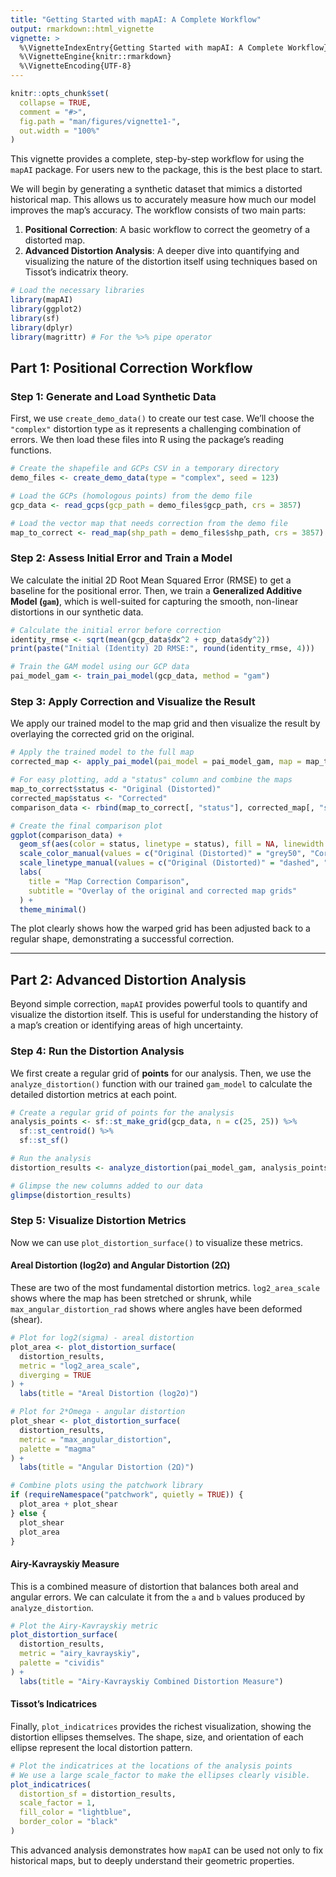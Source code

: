 ```yaml
---
title: "Getting Started with mapAI: A Complete Workflow"
output: rmarkdown::html_vignette
vignette: >
  %\VignetteIndexEntry{Getting Started with mapAI: A Complete Workflow}
  %\VignetteEngine{knitr::rmarkdown}
  %\VignetteEncoding{UTF-8}
---
```


```r
knitr::opts_chunk$set(
  collapse = TRUE,
  comment = "#>",
  fig.path = "man/figures/vignette1-",
  out.width = "100%"
)
```

This vignette provides a complete, step-by-step workflow for using the `mapAI` package. For users new to the package, this is the best place to start.

We will begin by generating a synthetic dataset that mimics a distorted historical map. This allows us to accurately measure how much our model improves the map's accuracy. The workflow consists of two main parts:

1.  **Positional Correction**: A basic workflow to correct the geometry of a distorted map.
2.  **Advanced Distortion Analysis**: A deeper dive into quantifying and visualizing the nature of the distortion itself using techniques based on Tissot's indicatrix theory.

```r
# Load the necessary libraries
library(mapAI)
library(ggplot2)
library(sf)
library(dplyr)
library(magrittr) # For the %>% pipe operator
```

## Part 1: Positional Correction Workflow

### Step 1: Generate and Load Synthetic Data

First, we use `create_demo_data()` to create our test case. We'll choose the `"complex"` distortion type as it represents a challenging combination of errors. We then load these files into R using the package's reading functions.

```r
# Create the shapefile and GCPs CSV in a temporary directory
demo_files <- create_demo_data(type = "complex", seed = 123)

# Load the GCPs (homologous points) from the demo file
gcp_data <- read_gcps(gcp_path = demo_files$gcp_path, crs = 3857)

# Load the vector map that needs correction from the demo file
map_to_correct <- read_map(shp_path = demo_files$shp_path, crs = 3857)
```

### Step 2: Assess Initial Error and Train a Model

We calculate the initial 2D Root Mean Squared Error (RMSE) to get a baseline for the positional error. Then, we train a **Generalized Additive Model (`gam`)**, which is well-suited for capturing the smooth, non-linear distortions in our synthetic data.

```r
# Calculate the initial error before correction
identity_rmse <- sqrt(mean(gcp_data$dx^2 + gcp_data$dy^2))
print(paste("Initial (Identity) 2D RMSE:", round(identity_rmse, 4)))

# Train the GAM model using our GCP data
pai_model_gam <- train_pai_model(gcp_data, method = "gam")
```

### Step 3: Apply Correction and Visualize the Result

We apply our trained model to the map grid and then visualize the result by overlaying the corrected grid on the original.

```r
# Apply the trained model to the full map
corrected_map <- apply_pai_model(pai_model = pai_model_gam, map = map_to_correct)

# For easy plotting, add a "status" column and combine the maps
map_to_correct$status <- "Original (Distorted)"
corrected_map$status <- "Corrected"
comparison_data <- rbind(map_to_correct[, "status"], corrected_map[, "status"])

# Create the final comparison plot
ggplot(comparison_data) +
  geom_sf(aes(color = status, linetype = status), fill = NA, linewidth = 0.7) +
  scale_color_manual(values = c("Original (Distorted)" = "grey50", "Corrected" = "red")) +
  scale_linetype_manual(values = c("Original (Distorted)" = "dashed", "Corrected" = "solid")) +
  labs(
    title = "Map Correction Comparison",
    subtitle = "Overlay of the original and corrected map grids"
  ) +
  theme_minimal()
```
The plot clearly shows how the warped grid has been adjusted back to a regular shape, demonstrating a successful correction.

---

## Part 2: Advanced Distortion Analysis

Beyond simple correction, `mapAI` provides powerful tools to quantify and visualize the distortion itself. This is useful for understanding the history of a map's creation or identifying areas of high uncertainty.

### Step 4: Run the Distortion Analysis

We first create a regular grid of **points** for our analysis. Then, we use the `analyze_distortion()` function with our trained `gam_model` to calculate the detailed distortion metrics at each point.

```r
# Create a regular grid of points for the analysis
analysis_points <- sf::st_make_grid(gcp_data, n = c(25, 25)) %>%
  sf::st_centroid() %>%
  sf::st_sf()

# Run the analysis
distortion_results <- analyze_distortion(pai_model_gam, analysis_points)

# Glimpse the new columns added to our data
glimpse(distortion_results)
```

### Step 5: Visualize Distortion Metrics

Now we can use `plot_distortion_surface()` to visualize these metrics.

#### Areal Distortion (log2σ) and Angular Distortion (2Ω)

These are two of the most fundamental distortion metrics. `log2_area_scale` shows where the map has been stretched or shrunk, while `max_angular_distortion_rad` shows where angles have been deformed (shear).

```r
# Plot for log2(sigma) - areal distortion
plot_area <- plot_distortion_surface(
  distortion_results,
  metric = "log2_area_scale",
  diverging = TRUE
) +
  labs(title = "Areal Distortion (log2σ)")

# Plot for 2*Omega - angular distortion
plot_shear <- plot_distortion_surface(
  distortion_results,
  metric = "max_angular_distortion",
  palette = "magma"
) +
  labs(title = "Angular Distortion (2Ω)")

# Combine plots using the patchwork library
if (requireNamespace("patchwork", quietly = TRUE)) {
  plot_area + plot_shear
} else {
  plot_shear
  plot_area
}
```

#### Airy-Kavrayskiy Measure

This is a combined measure of distortion that balances both areal and angular errors. We can calculate it from the `a` and `b` values produced by `analyze_distortion`.

```r
# Plot the Airy-Kavrayskiy metric
plot_distortion_surface(
  distortion_results,
  metric = "airy_kavrayskiy",
  palette = "cividis"
) +
  labs(title = "Airy-Kavrayskiy Combined Distortion Measure")
```

#### Tissot's Indicatrices

Finally, `plot_indicatrices` provides the richest visualization, showing the distortion ellipses themselves. The shape, size, and orientation of each ellipse represent the local distortion pattern.

```r
# Plot the indicatrices at the locations of the analysis points
# We use a large scale_factor to make the ellipses clearly visible.
plot_indicatrices(
  distortion_sf = distortion_results,
  scale_factor = 1,
  fill_color = "lightblue",
  border_color = "black"
)
```
This advanced analysis demonstrates how `mapAI` can be used not only to fix historical maps, but to deeply understand their geometric properties.

